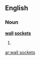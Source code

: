 ==English==

===Noun===
'''[[wall]] [[sockets]]'''

# {{plural of|wall socket}}

[[ar:wall sockets]]